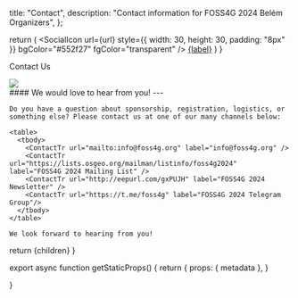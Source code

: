 

  title: "Contact",
  description: "Contact information for FOSS4G 2024 Belém Organizers",
};

  return (
    <tr>
      <td className="p-2">
        <SocialIcon
          url={url}
          style={{ width: 30, height: 30, padding: "8px" }}
          bgColor="#552f27"
          fgColor="transparent"
        />
      </td>
      <td>
        <a href={url} target="_blank" className="non-standard text-f4g_red underline underline-offset-4">{label}</a>
      </td>
    </tr>
  )
}

<Heading bubble>Contact Us</Heading>

<div className="grid grid-cols-1 sm:grid-cols-2 gap-4">
  <div>
    <Image placeholder="blur" src={Volunteers} className=" rounded-lg "/>
  </div>
  <div>
    #### We would love to hear from you!
    ---

    Do you have a question about sponsorship, registration, logistics, or something else? Please contact us at one of our many channels below:

    <table>
      <tbody>
        <ContactTr url="mailto:info@foss4g.org" label="info@foss4g.org" />
        <ContactTr url="https://lists.osgeo.org/mailman/listinfo/foss4g2024" label="FOSS4G 2024 Mailing List" />
        <ContactTr url="http://eepurl.com/gxPUJH" label="FOSS4G 2024 Newsletter" />
        <ContactTr url="https://t.me/foss4g" label="FOSS4G 2024 Telegram Group"/>
      </tbody>
    </table>

    We look forward to hearing from you!

  </div>
</div>

  return <MdxLayout metadata={metadata}>{children}</MdxLayout>
}

export async function getStaticProps() {
  return {
    props: {
      metadata
    },
  }

}
